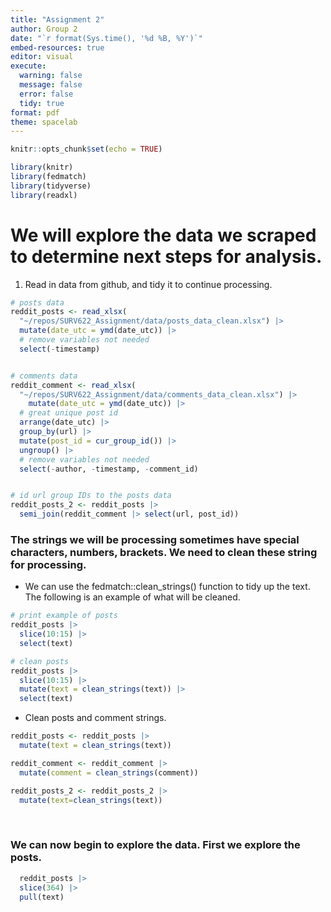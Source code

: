 ```yaml
---
title: "Assignment 2"
author: Group 2
date: "`r format(Sys.time(), '%d %B, %Y')`"
embed-resources: true
editor: visual
execute:
  warning: false
  message: false
  error: false
  tidy: true
format: pdf
theme: spacelab
---
```


```r
knitr::opts_chunk$set(echo = TRUE)

library(knitr)
library(fedmatch)
library(tidyverse)
library(readxl)
```

# We will explore the data we scraped to determine next steps for analysis.

1.  Read in data from github, and tidy it to continue processing.

```r
# posts data
reddit_posts <- read_xlsx(
  "~/repos/SURV622_Assignment/data/posts_data_clean.xlsx") |> 
  mutate(date_utc = ymd(date_utc)) |> 
  # remove variables not needed
  select(-timestamp)


# comments data
reddit_comment <- read_xlsx(
  "~/repos/SURV622_Assignment/data/comments_data_clean.xlsx") |> 
    mutate(date_utc = ymd(date_utc)) |> 
  # great unique post id
  arrange(date_utc) |> 
  group_by(url) |> 
  mutate(post_id = cur_group_id()) |> 
  ungroup() |> 
  # remove variables not needed
  select(-author, -timestamp, -comment_id) 


# id url group IDs to the posts data
reddit_posts_2 <- reddit_posts |> 
  semi_join(reddit_comment |> select(url, post_id)) 

```

### The strings we will be processing sometimes have special characters, numbers, brackets. We need to clean these string for processing.

-   We can use the fedmatch::clean_strings() function to tidy up the text. The following is an example of what will be cleaned.

```r
# print example of posts
reddit_posts |> 
  slice(10:15) |> 
  select(text) 

# clean posts
reddit_posts |> 
  slice(10:15) |> 
  mutate(text = clean_strings(text)) |> 
  select(text) 


```

-   Clean posts and comment strings.

```r
reddit_posts <- reddit_posts |> 
  mutate(text = clean_strings(text))

reddit_comment <- reddit_comment |> 
  mutate(comment = clean_strings(comment))

reddit_posts_2 <- reddit_posts_2 |> 
  mutate(text=clean_strings(text))
```

\

### We can now begin to explore the data. First we explore the posts.

```r

  reddit_posts |>
  slice(364) |> 
  pull(text) 

```
